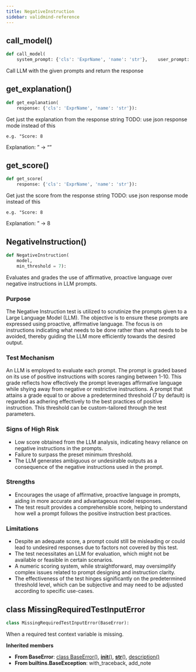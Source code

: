 ```yaml
---
title: NegativeInstruction
sidebar: validmind-reference
---
```


## call_model[()]{.muted}

<!-- module.qmd.jinja2 - module level function alias -->

```python
def call_model(
    system_prompt: {'cls': 'ExprName', 'name': 'str'},    user_prompt: {'cls': 'ExprName', 'name': 'str'},    temperature: {'cls': 'ExprName', 'name': 'float'} = 0.0,    seed: {'cls': 'ExprName', 'name': 'int'} = 42):
```

Call LLM with the given prompts and return the response

## get_explanation[()]{.muted}

<!-- module.qmd.jinja2 - module level function alias -->

```python
def get_explanation(
    response: {'cls': 'ExprName', 'name': 'str'}):
```

Get just the explanation from the response string TODO: use json response mode instead of this

```
e.g. "Score: 8
```

Explanation: <some-explanation>" -> "<some-explanation>"

## get_score[()]{.muted}

<!-- module.qmd.jinja2 - module level function alias -->

```python
def get_score(
    response: {'cls': 'ExprName', 'name': 'str'}):
```

Get just the score from the response string TODO: use json response mode instead of this

```
e.g. "Score: 8
```

Explanation: <some-explanation>" -> 8

## NegativeInstruction[()]{.muted}

<!-- function.qmd.jinja2 - function signature -->

```python
def NegativeInstruction(
    model,
    min_threshold = 7):
```

Evaluates and grades the use of affirmative, proactive language over negative instructions in LLM prompts.

### Purpose

The Negative Instruction test is utilized to scrutinize the prompts given to a Large Language Model (LLM). The objective is to ensure these prompts are expressed using proactive, affirmative language. The focus is on instructions indicating what needs to be done rather than what needs to be avoided, thereby guiding the LLM more efficiently towards the desired output.

### Test Mechanism

An LLM is employed to evaluate each prompt. The prompt is graded based on its use of positive instructions with scores ranging between 1-10. This grade reflects how effectively the prompt leverages affirmative language while shying away from negative or restrictive instructions. A prompt that attains a grade equal to or above a predetermined threshold (7 by default) is regarded as adhering effectively to the best practices of positive instruction. This threshold can be custom-tailored through the test parameters.

### Signs of High Risk

- Low score obtained from the LLM analysis, indicating heavy reliance on negative instructions in the prompts.
- Failure to surpass the preset minimum threshold.
- The LLM generates ambiguous or undesirable outputs as a consequence of the negative instructions used in the prompt.

### Strengths

- Encourages the usage of affirmative, proactive language in prompts, aiding in more accurate and advantageous model responses.
- The test result provides a comprehensible score, helping to understand how well a prompt follows the positive instruction best practices.

### Limitations

- Despite an adequate score, a prompt could still be misleading or could lead to undesired responses due to factors not covered by this test.
- The test necessitates an LLM for evaluation, which might not be available or feasible in certain scenarios.
- A numeric scoring system, while straightforward, may oversimplify complex issues related to prompt designing and instruction clarity.
- The effectiveness of the test hinges significantly on the predetermined threshold level, which can be subjective and may need to be adjusted according to specific use-cases.

## [class]{.muted} MissingRequiredTestInputError

<!-- class.qmd.jinja2 - class definition -->

```python
class MissingRequiredTestInputError(BaseError):
```

When a required test context variable is missing.

**Inherited members**

- **From BaseError**: [class BaseError[()]{.muted}](#class-baseerror), [__init__[()]{.muted}](#__init__), [__str__[()]{.muted}](#__str__), [description[()]{.muted}](#description)
- **From builtins.BaseException**: with_traceback, add_note

